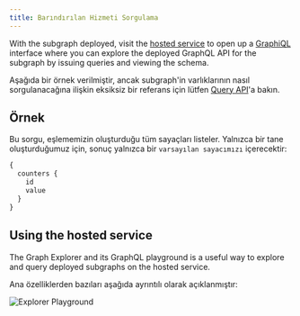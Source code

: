 ```yaml
---
title: Barındırılan Hizmeti Sorgulama
---
```


With the subgraph deployed, visit the [hosted service](https://thegraph.com/hosted-service/) to open up a [GraphiQL](https://github.com/graphql/graphiql) interface where you can explore the deployed GraphQL API for the subgraph by issuing queries and viewing the schema.

Aşağıda bir örnek verilmiştir, ancak subgraph'in varlıklarının nasıl sorgulanacağına ilişkin eksiksiz bir referans için lütfen [Query API](/querying/graphql-api)'a bakın.

## Örnek

Bu sorgu, eşlememizin oluşturduğu tüm sayaçları listeler. Yalnızca bir tane oluşturduğumuz için, sonuç yalnızca bir `varsayılan sayacımızı` içerecektir:

```graphql
{
  counters {
    id
    value
  }
}
```

## Using the hosted service

The Graph Explorer and its GraphQL playground is a useful way to explore and query deployed subgraphs on the hosted service.

Ana özelliklerden bazıları aşağıda ayrıntılı olarak açıklanmıştır:

![Explorer Playground](/img/explorer-playground.png)
